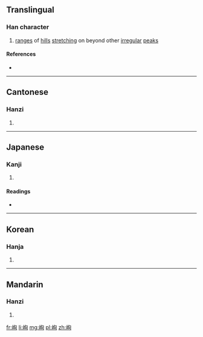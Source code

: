 ==Translingual==

===Han character===
{{Han char|rn=46|rad=山|as=06|sn=9|four=2772<sub>0</sub>|canj=山心日 (UPA)|ids=⿰[[山]][[旬]]}}

# [[range]]s of [[hill]]s [[stretch]]ing on beyond other [[irregular]] [[peak]]s

====References====
* {{Han ref|kx=0310.170|dkj=08028|dj=0610.120|hdz=10771.100|uh=5CCB|ud=23755|bh=CE7D|bd=52861}}

----

==Cantonese==

===Hanzi===
{{yue-hanzi|jyut=[[seon1]]|y=seun1}}

# {{defn|lang=yue|sort=山06}}

----

==Japanese==

===Kanji===
{{ja-kanji|grade=|rs=山06}}

# {{defn|lang=ja|sort=山06}}

====Readings====
* {{ja-readings|on=[[しゅん]] (shun)|kun=}}

----

==Korean==

===Hanja===
{{ko-hanja|hangeul=[[순]]|rv=sun|mr=sun}}

# {{defn|lang=ko|sort=山06}}

----

==Mandarin==

===Hanzi===
{{cmn-hanzi|pin=[[xún]] ([[xun2]]), [[dòng]] ([[dong4]])|wg=hsün<sup>2</sup>, tung<sup>4</sup>}}

# {{defn|lang=cmn|sort=山06}}

[[fr:峋]]
[[li:峋]]
[[mg:峋]]
[[pl:峋]]
[[zh:峋]]